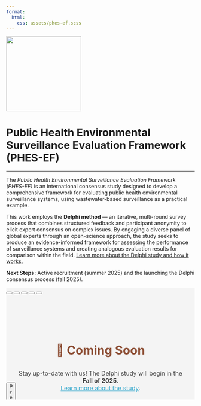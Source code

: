 ```yaml
---
format:
  html:
    css: assets/phes-ef.scss
---
```


::: centered_content
![](assets/phes-ef-logo_colour.svg){width="200"}

# Public Health Environmental Surveillance Evaluation Framework (PHES-EF)
:::

------------------------------------------------------------------------

<!-- HOME PAGE TEXT -->

:::: intro-container
::: justify-text
The <i>Public Health Environmental Surveillance Evaluation Framework (PHES-EF)</i> is an international consensus study designed to develop a comprehensive framework for evaluating public health environmental surveillance systems, using wastewater-based surveillance as a practical example.<br>

This work employs the <b>Delphi method</b> — an iterative, multi-round survey process that combines structured feedback and participant anonymity to elicit expert consensus on complex issues. By engaging a diverse panel of global experts through an open-science approach, the study seeks to produce an evidence-informed framework for assessing the performance of surveillance systems and creating analogous evaluation results for comparison within the field. [Learn more about the Delphi study and how it works.](https://phes-ef.org/delphi.html)

<b>Next Steps:</b> Active recruitment (summer 2025) and the launching the Delphi consensus process (fall 2025).
:::
::::

::: hero-container
```{=html}

<style>
  #hero-carousel {
    height: 300px;
    background-color: #F4F4F4;
    position: relative;
    overflow: hidden;
  }

  .carousel-inner,
  .carousel-item {
    height: 100%;
  }

  .carousel-item {
    display: none;
    flex-direction: column;
    align-items: center;
    justify-content: center;
    text-align: center;
    padding: 2rem;
  }

  .carousel-item.active {
    display: flex;
  }

  #hero-carousel h2 {
    font-size: 2rem;         
    font-weight: bold;
    margin-bottom: 1rem;
    color: #8c4d33;          
  }

  #hero-carousel p {
    font-size: 1rem;     
    max-width: 700px;
    color: #444444;          
  }

  #hero-carousel a {
    color: #2ea6cc;
    text-decoration: underline;
  }

  #hero-carousel a:hover {
    text-decoration: none;
  }

  /* Position carousel controls vertically at 50% */
  .carousel-control-prev,
  .carousel-control-next {
    top: 50%;
    transform: translateY(-50%);
    width: 5%;
  }

  .carousel-control-prev-icon,
  .carousel-control-next-icon {
    background-color: rgba(0, 0, 0, 0.5);
    border-radius: 50%;
  }
</style>

<div id="hero-carousel" class="carousel slide" data-bs-ride="carousel" data-bs-interval="8000">
  <div class="carousel-indicators">
    <button type="button" data-bs-target="#hero-carousel" data-bs-slide-to="0" class="active" aria-current="true" aria-label="Slide 1"></button>
    <button type="button" data-bs-target="#hero-carousel" data-bs-slide-to="1" aria-label="Slide 2"></button>
    <button type="button" data-bs-target="#hero-carousel" data-bs-slide-to="2" aria-label="Slide 3"></button>
    <button type="button" data-bs-target="#hero-carousel" data-bs-slide-to="3" aria-label="Slide 4"></button>
    <button type="button" data-bs-target="#hero-carousel" data-bs-slide-to="4" aria-label="Slide 5"></button>
  </div>

  <div class="carousel-inner">
    <div class="carousel-item active">
      <h2>📣 Coming Soon</h2>
      <p>Stay up-to-date with us! The Delphi study will begin in the <b>Fall of 2025</b>.</br>
      <a href="https://phes-ef.org/delphi.html" target="_blank">Learn more about the study</a>.</p>
    </div>
      <div class="carousel-item">
      <h2>📬 Recruiting Soon</h2>
      <p>Interested in participating? Email us at <a href="mailto:phes-ef@ohri.ca">phes-ef@ohri.ca</a>.</p>
    </div>
    <div class="carousel-item">
      <h2>📘 Study Protocol In Press</h2>
      <p>Our study protocol is in press at PLOS ONE. <a href="https://www.medrxiv.org/content/10.1101/2024.09.01.24312901v1" target="_blank">View our pre-print on MedRxiv</a>.</p>
    </div>
    <div class="carousel-item">
      <h2>📑 Scoping Reviews Published</h2>
      <p>Our scoping review protocols are registered on OSF.io. <a href="https://osf.io/myprojects/#registrations" target="_blank">Find them here</a>.</p>
    </div>
    <div class="carousel-item">
      <h2>📰 In the News</h2>
      <p>We’re presenting at the GLOWACON Regional Conference Latin America in May 2025.<br>
      <a href="/documents.qmd" target="_blank">View the rest of our presentations here</a>.</p>
    </div>
  </div>

  <button class="carousel-control-prev" type="button" data-bs-target="#hero-carousel" data-bs-slide="prev">
    <span class="carousel-control-prev-icon" aria-hidden="true"></span>
    <span class="visually-hidden">Previous</span>
  </button>
  <button class="carousel-control-next" type="button" data-bs-target="#hero-carousel" data-bs-slide="next">
    <span class="carousel-control-next-icon" aria-hidden="true"></span>
    <span class="visually-hidden">Next</span>
  </button>
</div>

<!-- Bootstrap JS (required for carousel functionality) -->
<script src="https://cdn.jsdelivr.net/npm/bootstrap@5.3.3/dist/js/bootstrap.bundle.min.js"></script>
```
:::
